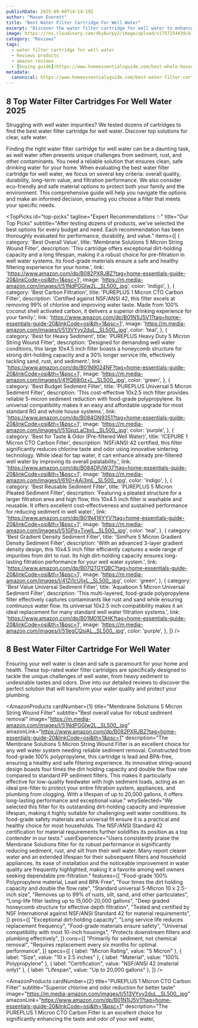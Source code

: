 ```yaml
---
publishDate: 2025-09-08T14:14:19Z
author: "Mason Everett"
title: "Best Water Filter Cartridge For Well Water"
excerpt: "Discover the water filter cartridge for well water to enhance your experience. Find top solutions based on thorough testing and reviews."
image: https://res.cloudinary.com/dky6urpy2/image/upload/v1757254439/blog_image_1757254439_d66c3d.webp
category: "Reviews"
tags:
  - water filter cartridge for well water
  - Reviews products
  - amazon reviews
  - [buying guide](https://www.homeessentialsguide.com/best-whole-house-water-filter-cartridge-for-well-water)
metadata:
  canonical: https://www.homeessentialsguide.com/best-water-filter-cartridge-for-well-water
---
```



## 8 Top Water Filter Cartridges For Well Water 2025

Struggling with well water impurities? We tested dozens of cartridges to find the best water filter cartridge for well water. Discover top solutions for clear, safe water.

Finding the right water filter cartridge for well water can be a daunting task, as well water often presents unique challenges from sediment, rust, and other contaminants. You need a reliable solution that ensures clean, safe drinking water for your home. When evaluating the best water filter cartridge for well water, we focus on several key criteria: overall quality, durability, long-term value, and filtration performance. We also consider eco-friendly and safe material options to protect both your family and the environment. This comprehensive guide will help you navigate the options and make an informed decision, ensuring you choose a filter that meets your specific needs.

<TopPicks
  id="top-picks"
  tagline="Expert Recommendations ✨"
  title="Our Top Picks"
  subtitle="After testing dozens of products, we've selected the best options for every budget and need. Each recommendation has been thoroughly evaluated for performance, durability, and value."
  items={[
    {
      category: 'Best Overall Value',
      title: 'Membrane Solutions 5 Micron String Wound Filter',
      description: 'This cartridge offers exceptional dirt-holding capacity and a long lifespan, making it a robust choice for pre-filtration in well water systems. Its food-grade materials ensure a safe and healthy filtering experience for your home.',
      link: 'https://www.amazon.com/dp/B082PXRJBZ?tag=home-essentials-guide-20&linkCode=osi&th=1&psc=1',
      image: 'https://m.media-amazon.com/images/I/51NdPGGlw2L._SL500_.jpg',
      color: 'indigo',
    },
    {
      category: 'Best Carbon Filtration',
      title: 'PUREPLUS 1 Micron CTO Carbon Filter',
      description: 'Certified against NSF/ANSI 42, this filter excels at removing 99% of chlorine and improving water taste. Made from 100% coconut shell activated carbon, it delivers a superior drinking experience for your family.',
      link: 'https://www.amazon.com/dp/B01N1IJ5V1?tag=home-essentials-guide-20&linkCode=osi&th=1&psc=1',
      image: 'https://m.media-amazon.com/images/I/513VYyv2duL._SL500_.jpg',
      color: 'teal',
    },
    {
      category: 'Best for Heavy Sediment',
      title: 'PUREPLUS Heavy Duty 5 Micron String Wound Filter',
      description: 'Designed for demanding well water conditions, this large 10x4.5 inch filter boasts a honeycomb structure for strong dirt-holding capacity and a 30% longer service life, effectively tackling sand, rust, and sediment.',
      link: 'https://www.amazon.com/dp/B01N9024NF?tag=home-essentials-guide-20&linkCode=osi&th=1&psc=1',
      image: 'https://m.media-amazon.com/images/I/41fQ68j0z+L._SL500_.jpg',
      color: 'green',
    },
    {
      category: 'Best Budget Sediment Filter',
      title: 'PUREPLUS Universal 5 Micron Sediment Filter',
      description: 'This cost-effective 10x2.5 inch filter provides reliable 5-micron sediment reduction with food-grade polypropylene. Its universal compatibility makes it an easy and affordable upgrade for most standard RO and whole house systems.',
      link: 'https://www.amazon.com/dp/B084GN9351?tag=home-essentials-guide-20&linkCode=osi&th=1&psc=1',
      image: 'https://m.media-amazon.com/images/I/51GpzLaCbvL._SL500_.jpg',
      color: 'purple',
    },
    {
      category: 'Best for Taste & Odor (Pre-filtered Well Water)',
      title: 'ICEPURE 1 Micron CTO Carbon Filter',
      description: 'NSF/ANSI 42 certified, this filter significantly reduces chlorine taste and odor using innovative sintering technology. While ideal for tap water, it can enhance already pre-filtered well water by improving its overall palatability.',
      link: 'https://www.amazon.com/dp/B084DPJW37?tag=home-essentials-guide-20&linkCode=osi&th=1&psc=1',
      image: 'https://m.media-amazon.com/images/I/61l0+AAi3mL._SL500_.jpg',
      color: 'indigo',
    },
    {
      category: 'Best Reusable Sediment Filter',
      title: 'PUREPLUS 5 Micron Pleated Sediment Filter',
      description: 'Featuring a pleated structure for a larger filtration area and high flow, this 10x4.5 inch filter is washable and reusable. It offers excellent cost-effectiveness and sustained performance for reducing sediment in well water.',
      link: 'https://www.amazon.com/dp/B01N416YYV?tag=home-essentials-guide-20&linkCode=osi&th=1&psc=1',
      image: 'https://m.media-amazon.com/images/I/51GPq+TvwlL._SL500_.jpg',
      color: 'teal',
    },
    {
      category: 'Best Gradient Density Sediment Filter',
      title: 'SimPure 5 Micron Gradient Density Sediment Filter',
      description: 'With an advanced 3-layer gradient density design, this 10x4.5 inch filter efficiently captures a wide range of impurities from dirt to rust. Its high dirt-holding capacity ensures long-lasting filtration performance for your well water system.',
      link: 'https://www.amazon.com/dp/B07QTGYQBC?tag=home-essentials-guide-20&linkCode=osi&th=1&psc=1',
      image: 'https://m.media-amazon.com/images/I/41Zj1cUIjxL._SL500_.jpg',
      color: 'green',
    },
    {
      category: 'Best Value Universal Sediment Filter',
      title: 'Aquaboon 5 Micron Universal Sediment Filter',
      description: 'This multi-layered, food-grade polypropylene filter effectively captures contaminants like rust and sand while ensuring continuous water flow. Its universal 10x2.5 inch compatibility makes it an ideal replacement for many standard well water filtration systems.',
      link: 'https://www.amazon.com/dp/B01M01EDHK?tag=home-essentials-guide-20&linkCode=osi&th=1&psc=1',
      image: 'https://m.media-amazon.com/images/I/51legCQsiAL._SL500_.jpg',
      color: 'purple',
    },
  ]}
/>

## 8 Best Water Filter Cartridge For Well Water

Ensuring your well water is clean and safe is paramount for your home and health. These top-rated water filter cartridges are specifically designed to tackle the unique challenges of well water, from heavy sediment to undesirable tastes and odors. Dive into our detailed reviews to discover the perfect solution that will transform your water quality and protect your plumbing.

<AmazonProducts
  cardNumber={1}
  title="Membrane Solutions 5 Micron String Wound Filter"
  subtitle="Best overall value for robust sediment removal"
  image="https://m.media-amazon.com/images/I/51NdPGGlw2L._SL500_.jpg"
  amazonLink="https://www.amazon.com/dp/B082PXRJBZ?tag=home-essentials-guide-20&linkCode=osi&th=1&psc=1"
  description="The Membrane Solutions 5 Micron String Wound Filter is an excellent choice for any well water system needing reliable sediment removal. Constructed from food-grade 100% polypropylene, this cartridge is lead and BPA-free, ensuring a healthy and safe filtering experience. Its innovative string-wound design boasts four times the dirt holding capacity and double the flow rate compared to standard PP sediment filters. This makes it particularly effective for low-quality feedwater with high sediment loads, acting as an ideal pre-filter to protect your entire filtration system, appliances, and plumbing from clogging. With a lifespan of up to 20,000 gallons, it offers long-lasting performance and exceptional value."
  whySelected="We selected this filter for its outstanding dirt-holding capacity and impressive lifespan, making it highly suitable for challenging well water conditions. Its food-grade safety materials and universal fit ensure it is a practical and healthy choice for most households. The NSF/ANSI Standard 42 certification for material requirements further solidifies its position as a top contender in our tests."
  userExperience="Users consistently praise the Membrane Solutions filter for its robust performance in significantly reducing sediment, rust, and silt from their well water. Many report clearer water and an extended lifespan for their subsequent filters and household appliances. Its ease of installation and the noticeable improvement in water quality are frequently highlighted, making it a favorite among well owners seeking dependable pre-filtration."
  features={[
    "Food-grade 100% Polypropylene material, Lead and BPA-Free",
    "Four times the dirt holding capacity and double the flow rate",
    "Standard universal 5-Micron 10 x 2.5-inch size",
    "Removes up to 99% of rusts, silt, sand, and other particulates",
    "Long-life filter lasting up to 15,000-20,000 gallons",
    "Deep graded honeycomb structure for effective depth filtration",
    "Tested and certified by NSF International against NSF/ANSI Standard 42 for material requirements",
  ]}
  pros={[
    "Exceptional dirt-holding capacity",
    "Long service life reduces replacement frequency",
    "Food-grade materials ensure safety",
    "Universal compatibility with most 10-inch housings",
    "Protects downstream filters and plumbing effectively",
  ]}
  cons={[
    "Primarily for sediment, not chemical removal",
    "Requires replacement every six months for optimal performance",
  ]}
  specs={[
    { label: "Micron Rating", value: "5 Micron" },
    { label: "Size", value: "10 x 2.5 inches" },
    { label: "Material", value: "100% Polypropylene" },
    { label: "Certification", value: "NSF/ANSI 42 (material only)" },
    { label: "Lifespan", value: "Up to 20,000 gallons" },
  ]}
/>

<AmazonProducts
  cardNumber={2}
  title="PUREPLUS 1 Micron CTO Carbon Filter"
  subtitle="Superior chlorine and odor reduction for better taste"
  image="https://m.media-amazon.com/images/I/513VYyv2duL._SL500_.jpg"
  amazonLink="https://www.amazon.com/dp/B01N1IJ5V1?tag=home-essentials-guide-20&linkCode=osi&th=1&psc=1"
  description="The PUREPLUS 1 Micron CTO Carbon Filter is an excellent choice for significantly enhancing the taste and odor of your well water,